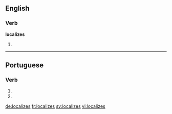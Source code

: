 ==English==

===Verb===
'''localizes'''

# {{en-third-person singular of|localize}}

----

==Portuguese==

===Verb===
{{head|pt|verb form}}

# {{conjugation of|localizar||2|s|present|subjunctive|lang=pt}}
# {{conjugation of|localizar||2|s|negative|imperative|lang=pt}}

[[de:localizes]]
[[fr:localizes]]
[[sv:localizes]]
[[vi:localizes]]